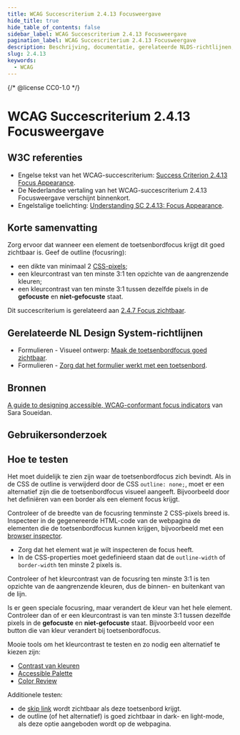 ```yaml
---
title: WCAG Succescriterium 2.4.13 Focusweergave
hide_title: true
hide_table_of_contents: false
sidebar_label: WCAG Succescriterium 2.4.13 Focusweergave
pagination_label: WCAG Succescriterium 2.4.13 Focusweergave
description: Beschrijving, documentatie, gerelateerde NLDS-richtlijnen, bronnen, gebruikersonderzoek en hoe te testen.
slug: 2.4.13
keywords:
  - WCAG
---
```


{/* @license CC0-1.0 */}


# WCAG Succescriterium 2.4.13 Focusweergave

## W3C referenties

- Engelse tekst van het WCAG-succescriterium: [<span lang="en">Success Criterion 2.4.13 Focus Appearance</span>](https://www.w3.org/WAI/WCAG22/Understanding/focus-appearance.html).
- De Nederlandse vertaling van het WCAG-succescriterium 2.4.13 Focusweergave verschijnt binnenkort.
- Engelstalige toelichting: [<span lang="en">Understanding SC 2.4.13: Focus Appearance</span>](https://www.w3.org/WAI/WCAG22/Understanding/focus-appearance.html).

## Korte samenvatting

Zorg ervoor dat wanneer een element de toetsenbordfocus krijgt dit goed zichtbaar is. Geef de outline (focusring):

- een dikte van minimaal 2 [CSS-pixels](https://developer.mozilla.org/en-US/docs/Glossary/CSS_pixel);
- een kleurcontrast van ten minste 3:1 ten opzichte van de aangrenzende kleuren;
- een kleurcontrast van ten minste 3:1 tussen dezelfde pixels in de **gefocuste** en **niet-gefocuste** staat.

Dit succescriterium is gerelateerd aan [2.4.7 Focus zichtbaar](/wcag/2.4.7).

## Gerelateerde NL Design System-richtlijnen

- Formulieren - Visueel ontwerp: [Maak de toetsenbordfocus goed zichtbaar](/richtlijnen/formulieren/visueel-ontwerp).
- Formulieren - [Zorg dat het formulier werkt met een toetsenbord](formulieren/toetsenbord).

## Bronnen

[A guide to designing accessible, WCAG-conformant focus indicators](https://www.sarasoueidan.com/blog/focus-indicators/) van Sara Soueidan.

## Gebruikersonderzoek

<CTAGebruikersonderzoek />

## Hoe te testen

Het moet duidelijk te zien zijn waar de toetsenbordfocus zich bevindt. Als in de CSS de outline is verwijderd door de CSS `outline: none;`, moet er een alternatief zijn die de toetsenbordfocus visueel aangeeft. Bijvoorbeeld door het definiëren van een border als een element focus krijgt.

Controleer of de breedte van de focusring tenminste 2 CSS-pixels breed is.
Inspecteer in de gegenereerde HTML-code van de webpagina de elementen die de toetsenbordfocus kunnen krijgen, bijvoorbeeld met een [browser inspector](https://developer.mozilla.org/en-US/docs/Learn/Common_questions/Tools_and_setup/What_are_browser_developer_tools).

- Zorg dat het element wat je wilt inspecteren de focus heeft.
- In de CSS-properties moet gedefinieerd staan dat de `outline-width` of `border-width` ten minste 2 pixels is.

Controleer of het kleurcontrast van de focusring ten minste 3:1 is ten opzichte van de aangrenzende kleuren, dus de binnen- en buitenkant van de lijn.

Is er geen speciale focusring, maar verandert de kleur van het hele element. Controleer dan of er een kleurcontrast is van ten minste 3:1 tussen dezelfde pixels in de **gefocuste** en **niet-gefocuste** staat. Bijvoorbeeld voor een button die van kleur verandert bij toetsenbordfocus.

Mooie tools om het kleurcontrast te testen en zo nodig een alternatief te kiezen zijn:

- [Contrast van kleuren](/contrast/)
- [Accessible Palette](https://accessiblepalette.com/)
- [Color Review](https://color.review/)

Additionele testen:

- de [skip link](https://nl-design-system.github.io/utrecht/storybook/?path=/docs/css_css-skip-link--docs) wordt zichtbaar als deze toetsenbord krijgt.
- de outline (of het alternatief) is goed zichtbaar in dark- en light-mode, als deze optie aangeboden wordt op de webpagina.

<WCAGFooterInfo />
